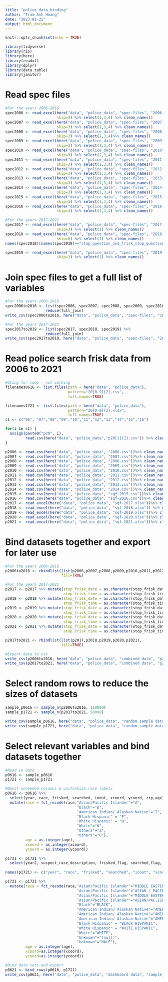 ```yaml
---
title: "police_data_binding"
author: "Tram Anh Hoang"
date: "2023-01-25"
output: html_document
---
```


```r
knitr::opts_chunk$set(echo = TRUE)

library(tidyverse)
library(rio)
library(here)
library(readxl)
library(dplyr)
library(data.table)
library(janitor)
```

# Read spec files

```r

#For the years 2006-2016
spec2006 <- read_excel(here("data", "police_data", "spec-files", "2006-spec.xlsx"),
                       skip=3) %>% select(1,3,4) %>% clean_names()
spec2007 <- read_excel(here("data", "police_data", "spec-files", "2007-spec.xlsx"),
                       skip=3) %>% select(1,3,4) %>% clean_names()
spec2008 <- read_excel(here("data", "police_data", "spec-files", "2008-spec.xlsx"),
                       skip=3) %>% select(1,3,4)%>% clean_names()
spec2009 <- read_excel(here("data", "police_data", "spec-files", "2009-spec.xlsx"),
                       skip=3) %>% select(1,3,4) %>% clean_names()
spec2010 <- read_excel(here("data", "police_data", "spec-files", "2010-spec.xlsx"),
                       skip=3) %>% select(1,3,4) %>% clean_names()
spec2011 <- read_excel(here("data", "police_data", "spec-files", "2011-spec.xlsx"),
                       skip=3) %>% select(1,3,4) %>% clean_names()
spec2012 <- read_excel(here("data", "police_data", "spec-files", "2012-spec.xlsx"),
                       skip=3) %>% select(1,3,4) %>% clean_names()
spec2013 <- read_excel(here("data", "police_data", "spec-files", "2013-spec.xlsx"),
                       skip=3) %>% select(1,3,4) %>% clean_names()
spec2014 <- read_excel(here("data", "police_data", "spec-files", "2014-spec.xlsx"),
                       skip=3) %>% select(1,3,4) %>% clean_names()
spec2015 <- read_excel(here("data", "police_data", "spec-files", "2015-spec.xlsx"),
                       skip=3) %>% select(1,3,4) %>% clean_names()
spec2016 <- read_excel(here("data", "police_data", "spec-files", "2016-spec.xlsx"),
                       skip=3) %>% select(1,3,4) %>% clean_names()

#For the years 2017-2021
spec2017 <- read_excel(here("data", "police_data", "spec-files", "2017-spec.xlsx"),
                       skip=3) %>% select(1) %>% clean_names()
spec2018 <- read_excel(here("data", "police_data", "spec-files", "2018-spec.xlsx"),
                       skip=0) %>% select(1) %>% clean_names() 
names(spec2018)[names(spec2018)=="stop_question_and_frisk_stop_question_and_frisk_trespass"] <- "variable_label"

spec2019 <- read_excel(here("data", "police_data", "spec-files", "2019-spec.xlsx"),
                       skip=3) %>% select(1) %>% clean_names()

```

# Join spec files to get a full list of variables

```r
#For the years 2006-2016
spec2006to2016 <- list(spec2006, spec2007, spec2008, spec2009, spec2010, spec2011, spec2012, spec2013, spec2014, spec2015, spec2016) %>%
                  reduce(full_join)
write_csv(spec2006to2016, here("data", "police_data", "spec-files", "2006to2016-spec.csv"))

#For the years 2017-2021
spec2017to2019 <- list(spec2017, spec2018, spec2019) %>%
                  reduce(full_join)
write_csv(spec2017to2019, here("data", "police_data", "spec-files", "2017to2019-spec.csv"))
```


# Read police search frisk data from 2006 to 2021

```r
#Using for loop - not working
filenames0616 <- list.files(path = here("data", "police_data"),
                            pattern="20[0-9]{2}.csv",
                            full.names=TRUE)

filenames1721 <- list.files(path = here("data", "police_data"),
                            pattern="20[0-9]{2}.xlsx",
                            full.names=TRUE)
c1 <- c("06", "07","08","09","10","11","12","13","14","15","16")

for(i in c1) {                              
  assign(paste0("p20", i),                                   
         read.csv(here("data", "police_data","p20[i]{1}.csv")) %>% clean_names())
}
```


```r
p2006 <- read.csv(here("data", "police_data", "2006.csv"))%>% clean_names()
p2007 <- read.csv(here("data", "police_data", "2007.csv"))%>% clean_names()
p2008 <- read.csv(here("data", "police_data", "2008.csv"))%>% clean_names()
p2009 <- read.csv(here("data", "police_data", "2009.csv"))%>% clean_names()
p2010 <- read.csv(here("data", "police_data", "2010.csv"))%>% clean_names()
p2011 <- read.csv(here("data", "police_data", "2011.csv"))%>% clean_names()
p2012 <- read.csv(here("data", "police_data", "2012.csv"))%>% clean_names()
p2013 <- read.csv(here("data", "police_data", "2013.csv"))%>% clean_names()
p2014 <- read.csv(here("data", "police_data", "2014.csv"))%>% clean_names()
p2015 <- read.csv(here("data", "police_data", "sqf-2015.csv"))%>% clean_names()
p2016 <- read.csv(here("data", "police_data", "sqf-2016.csv"))%>% clean_names()
p2017 <- read_excel(here("data", "police_data", "sqf-2017.xlsx"))%>% clean_names()
p2018 <- read_excel(here("data", "police_data", "sqf-2018.xlsx")) %>% clean_names()
p2019 <- read_excel(here("data", "police_data", "sqf-2019.xlsx"))%>% clean_names()
p2020 <- read_excel(here("data", "police_data", "sqf-2020.xlsx"))%>% clean_names()
p2021 <- read_excel(here("data", "police_data", "sqf-2021.xlsx"))%>% clean_names()
```

# Bind datasets together and export for later use
```r
#For the years 2006-2016
p2006to2016 <- rbindlist(list(p2006,p2007,p2008,p2009,p2010,p2011,p2012,p2013,p2014,p2015,p2016),
                         fill=TRUE)

#For the years 2017-2021
p2017 <- p2017 %>% mutate(stop_frisk_date = as.character(stop_frisk_date),
                          stop_frisk_time = as.character(stop_frisk_time))
p2018 <- p2018 %>% mutate(stop_frisk_date = as.character(stop_frisk_date),
                          stop_frisk_time = as.character(stop_frisk_time))
p2019 <- p2019 %>% mutate(stop_frisk_date = as.character(stop_frisk_date),
                          stop_frisk_time = as.character(stop_frisk_time))
p2020 <- p2020 %>% mutate(stop_frisk_date = as.character(stop_frisk_date),
                          stop_frisk_time = as.character(stop_frisk_time))
p2021 <- p2021 %>% mutate(stop_frisk_date = as.character(stop_frisk_date),
                          stop_frisk_time = as.character(stop_frisk_time))

p2017to2021 <- rbindlist(list(p2017,p2018,p2019,p2020,p2021),
                         fill=TRUE)

#Export data to csv
write_csv(p2006to2016, here("data", "police_data", "combined data", "p2006to2016.csv"))
write_csv(p2017to2021, here("data", "police_data", "combined data", "p2017to2021.csv"))

```


# Select random rows to reduce the sizes of datasets
```r
sample_p0616 <- sample_n(p2006to2016, 110000)
sample_p1721 <- sample_n(p2017to2021, 50000)

write_csv(sample_p0616, here("data", "police_data", "random sample data", "sample_p0616.csv"))
write_csv(sample_p1721, here("data", "police_data", "random sample data", "sample_p1721.csv"))

```


# Select relevant variables and bind datasets together
```r
#Read in data
p0616 <- sample_p0616
p1721 <- sample_p1721

#Ommit unneeded columns & uniformize race labels
p0616 <- p0616 %>%
  select(year, race, frisked, searched, inout, xcoord, ycoord, zip,age) %>%
  mutate(race = fct_recode(race,"Asian/Pacific Islander"="A",
                                "Black"="B",
                                "American Indian/ Alaskan Native"="I",
                                "Black Hispanic" = "P",
                                "White Hispanic" = "Q",
                                "White"="W",
                                "Others"="Z",
                                "Others"="U"),
         age = as.integer(age),
         xcoord = as.integer(xcoord),
         ycoord = as.integer(ycoord))

p1721 <- p1721 %>%
  select(year2, suspect_race_description, frisked_flag, searched_flag, location_in_out_code, stop_location_x, stop_location_y, stop_location_zip_code, suspect_reported_age)
  
names(p1721) <- c("year", "race", "frisked", "searched", "inout", "xcoord", "ycoord", "zip", "age")

p1721 <- p1721 %>% 
  mutate(race = fct_recode(race,"Asian/Pacific Islander"="MIDDLE EASTERN/SOUTHWEST",
                                "Asian/Pacific Islander"="ASIAN / PACIFIC ISLANDER",
                                "Asian/Pacific Islander"="MIDDLE EASTERN/SOUTHWEST ASIAN",
                                "Asian/Pacific Islander"="ASIAN/PAC.ISL",
                                "Black"="BLACK",
                                "American Indian/ Alaskan Native"="AMERICAN INDIAN/ALASKAN NATIVE",
                                "American Indian/ Alaskan Native"="AMER IND",
                                "American Indian/ Alaskan Native"="AMERICAN INDIAN/ALASKAN N",
                                "Black Hispanic" = "BLACK HISPANIC",
                                "White Hispanic" = "WHITE HISPANIC",
                                "White"="WHITE",
                                "Unknown"="(null)",
                                "Unknown"="MALE"),
         age = as.integer(age),
         xcoord=as.integer(xcoord),
         ycoord=as.integer(ycoord))

#Bind data sets and export
p0621 <- bind_rows(p0616, p1721)
write_csv(p0621, here("data", "police_data", "dashboard data", "sample_p0621.csv"))

```

